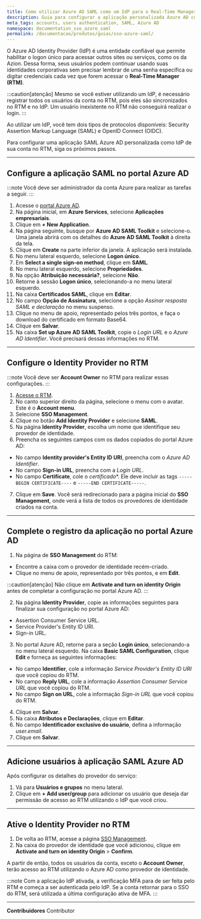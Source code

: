 ```yaml
---
title: Como utilizar Azure AD SAML como um IdP para o Real-Time Manager
description: Guia para configurar a aplicação personalizada Azure AD como um IdP para o Real-Time Manager.
meta_tags: accounts, users authentication, SAML, Azure AD
namespace: documentation_sso_azure_saml
permalink: /documentacao/produtos/guias/sso-azure-saml/
---
```


O Azure AD Identity Provider (IdP) é uma entidade confiável que permite habilitar o logon único para acessar outros sites ou serviços, como os da Azion. Dessa forma, seus usuários podem continuar usando suas identidades corporativas sem precisar lembrar de uma senha específica ou digitar credenciais cada vez que forem acessar o **Real-Time Manager (RTM)**. 

:::caution[atenção]
Mesmo se você estiver utilizando um IdP, é necessário registrar todos os usuários da conta no RTM, pois eles são sincronizados no RTM e no IdP. Um usuário inexistente no RTM não conseguirá realizar o login. 
:::

Ao utilizar um IdP, você tem dois tipos de protocolos disponíveis: Security Assertion Markup Language (SAML) e OpenID Connect (OIDC).

Para configurar uma aplicação SAML Azure AD personalizada como IdP de sua conta no RTM, siga os próximos passos.

---

## Configure a aplicação SAML no portal Azure AD

:::note
Você deve ser administrador da conta Azure para realizar as tarefas a seguir.
:::

1. Acesse o [portal Azure AD](https://portal.azure.com/).
2. Na página inicial, em **Azure Services**, selecione **Aplicações empresariais**. 
3. Clique em **+ New Application**.
4. Na página seguinte, busque por **Azure AD SAML Toolkit** e selecione-o. Uma janela abrirá com os detalhes do **Azure AD SAML Toolkit** à direita da tela.
6. Clique em **Create** na parte inferior da janela. A aplicação será instalada. 
7. No menu lateral esquerdo, selecione **Logon único**.
8. Em **Select a single sign-on method**, clique em **SAML**.
9. No menu lateral esquerdo, selecione **Propriedades**.
10. Na opção **Atribuição necessária?**, selecione **Não**.
11. Retorne à sessão **Logon único**, selecionando-a no menu lateral esquerdo.
12. Na caixa **Certificados SAML**, clique em **Editar**.
13. No campo **Opção de Assinatura**, selecione a opção *Assinar resposta SAML e declaração* no menu suspenso.
14. Clique no menu de apoio, representado pelos três pontos, e faça o download do certificado em formato Base64.
15. Clique em **Salvar**.
16. Na caixa **Set up Azure AD SAML Toolkit**, copie o *Login URL* e o *Azure AD Identifier*. Você precisará dessas informações no RTM.

---

## Configure o Identity Provider no RTM

:::note
Você deve ser **Account Owner** no RTM para realizar essas configurações.
:::

1. [Acesse o RTM](https://manager.azion.com/).
2. No canto superior direito da página, selecione o menu com o avatar. Este é o **Account menu**.
3. Selecione **SSO Management**.
4. Clique no botão **Add Identity Provider** e selecione **SAML**.
5. Na página **Identity Provider**, escolha um nome que identifique seu provedor de identidade.
6. Preencha os seguintes campos com os dados copiados do portal Azure AD:

- No campo **Identity provider's Entity ID URI**, preencha com o *Azure AD Identifier*.
- No campo **Sign-in URL**, preencha com a *Login URL*.
- No campo **Certificate**, cole o *certificado**. Ele deve incluir as tags `-----BEGIN CERTIFICATE----` e `-----END CERTIFICATE-----`.

7. Clique em **Save**. Você será redirecionado para a página inicial do **SSO Management**, onde verá a lista de todos os provedores de identidade criados na conta. 

---

## Complete o registro da aplicação no portal Azure AD

1. Na página de **SSO Management** do RTM:

- Encontre a caixa com o provedor de identidade recém-criado.
- Clique no menu de apoio, representado por três pontos, e em **Edit**.

:::caution[atenção]
Não clique em **Activate and turn on identity Origin** antes de completar a configuração no portal Azure AD.
:::

2. Na página **Identity Provider**, copie as informações seguintes para finalizar sua configuração no portal Azure AD:

- Assertion Consumer Service URL.
- Service Provider's Entity ID URI.
- Sign-in URL.

3. No portal Azure AD, retorne para a seção **Login único**, selecionando-a no menu lateral esquerdo. Na caixa **Basic SAML Configuration**, clique **Edit** e forneça as seguintes informações:

- No campo **Identifier**, cole a informação *Service Provider's Entity ID URI* que você copiou do RTM.
- No campo **Reply URL**, cole a informação *Assertion Consumer Service URL* que você copiou do RTM.
- No campo **Sign on URL**, cole a informação *Sign-in URL* que você copiou do RTM.

4. Clique em **Salvar**. 
5. Na caixa **Atributos e Declarações**, clique em **Editar**.
6. No campo **Identificador exclusivo do usuário**, defina a informação *user.email*.
7. Clique em **Salvar**.

---

## Adicione usuários à aplicação SAML Azure AD

Após configurar os detalhes do provedor do serviço:

1. Vá para **Usuários e grupos** no menu lateral.
2. Clique em **+ Add user/group** para adicionar os usuário que deseja dar permissão de acesso ao RTM utilizando o IdP que você criou.

---

## Ative o Identity Provider no RTM

1. De volta ao RTM, acesse a página [SSO Management](https://manager.azion.com/iam/sso/identity-providers).
2. Na caixa do provedor de identidade que você adicionou, clique em **Activate and turn on identity Origin** > **Confirm**.

A partir de então, todos os usuários da conta, exceto o **Account Owner**, terão acesso ao RTM utilizando o Azure AD como provedor de identidade.

:::note
Com a aplicação IdP ativada, a verificação MFA para de ser feita pelo RTM e começa a ser autenticada pelo IdP. Se a conta retornar para o SSO do RTM, será utilizada a última configuração ativa de MFA.
:::



---


**Contribuidores** <ContributorList>Contributor</ContributorList>
